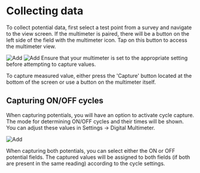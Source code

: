 
# Collecting data

To collect potential data, first select a test point from a survey and navigate to the view screen. If the multimeter is paired, there will be a button on the left side of the field with the multimeter icon. Tap on this button to access the multimeter view.

<ImageView>
  <Image src="/images/multimeter/9.6.png" alt="Add" width={300} height={300} />
  <Image src="/images/multimeter/9.7.png" alt="Add" width={300} height={300} />
</ImageView>

<Callout type="info" emoji="ℹ️">
  Ensure that your multimeter is set to the appropriate setting before
  attempting to capture values.
</Callout>

To capture measured value, either press the 'Capture' button located at the bottom of the screen or use a button on the multimeter itself.

## Capturing ON/OFF cycles

When capturing potentials, you will have an option to activate cycle capture. The mode for determining ON/OFF cycles and their times will be shown. You can adjust these values in Settings -> Digital Multimeter.

<ImageView>
  <Image src="/images/multimeter/9.8.png" alt="Add" width={300} height={300} />
</ImageView>

When capturing both potentials, you can select either the ON or OFF potential fields. The captured values will be assigned to both fields (if both are present in the same reading) according to the cycle settings.
